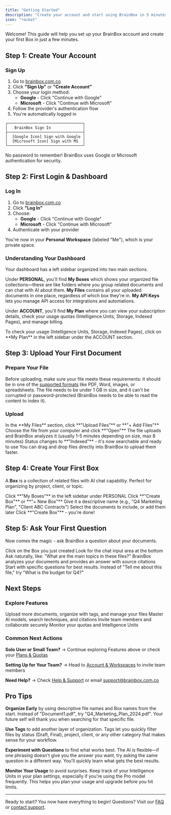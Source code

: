 ```yaml
---
title: "Getting Started"
description: "Create your account and start using BrainBox in 5 minutes"
icon: "rocket"
---
```


Welcome! This guide will help you set up your BrainBox account and create your first Box in just a few minutes.

## Step 1: Create Your Account

### Sign Up

1. Go to [brainbox.com.co](https://brainbox.com.co)
2. Click **"Sign Up"** or **"Create Account"**
3. Choose your login method:
   - **Google** - Click "Continue with Google"
   - **Microsoft** - Click "Continue with Microsoft"
4. Follow the provider's authentication flow
5. You're automatically logged in

```
┌─────────────────────────────────┐
│   BrainBox Sign In              │
├─────────────────────────────────┤
│  [Google Icon] Sign with Google │
│  [Microsoft Icon] Sign with MS  │
└─────────────────────────────────┘
```

<Tip>
No password to remember! BrainBox uses Google or Microsoft authentication for security.
</Tip>

## Step 2: First Login & Dashboard

### Log In

1. Go to [brainbox.com.co](https://brainbox.com.co)
2. Click **"Log In"**
3. Choose:
   - **Google** - Click "Continue with Google"
   - **Microsoft** - Click "Continue with Microsoft"
4. Authenticate with your provider

You're now in your **Personal Workspace** (labeled "Me"), which is your private space.

### Understanding Your Dashboard

Your dashboard has a left sidebar organized into two main sections.

Under **PERSONAL**, you'll find **My Boxes** which shows your organized file collections—these are like folders where you group related documents and can chat with AI about them. **My Files** contains all your uploaded documents in one place, regardless of which box they're in. **My API Keys** lets you manage API access for integrations and automations.

Under **ACCOUNT**, you'll find **My Plan** where you can view your subscription details, check your usage quotas (Intelligence Units, Storage, Indexed Pages), and manage billing.

<Note>
To check your usage (Intelligence Units, Storage, Indexed Pages), click on **My Plan** in the left sidebar under the ACCOUNT section.
</Note>

## Step 3: Upload Your First Document

### Prepare Your File

Before uploading, make sure your file meets these requirements: it should be in one of the [supported formats](/en/files-boxes#supported-file-types) like PDF, Word, images, or spreadsheets. The file needs to be under 1 GB in size, and it can't be corrupted or password-protected (BrainBox needs to be able to read the content to index it).

### Upload

<Steps>
  <Step title="Click Upload">
    In the **My Files** section, click **"Upload Files"** or **"+ Add Files"**
  </Step>
  <Step title="Select File">
    Choose the file from your computer and click **"Open"**
  </Step>
  <Step title="Wait for Processing">
    The file uploads and BrainBox analyzes it (usually 1-5 minutes depending on size, max 8 minutes)
  </Step>
  <Step title="Done">
    Status changes to **"Indexed"** - it's now searchable and ready to use
  </Step>
</Steps>

<Note>
You can drag and drop files directly into BrainBox to upload them faster.
</Note>

## Step 4: Create Your First Box

A **Box** is a collection of related files with AI chat capability. Perfect for organizing by project, client, or topic.

<Steps>
  <Step title="Go to My Boxes">
    Click **"My Boxes"** in the left sidebar under PERSONAL
  </Step>
  <Step title="Create New Box">
    Click **"Create Box"** or **"+ New Box"**
  </Step>
  <Step title="Name Your Box">
    Give it a descriptive name (e.g., "Q4 Marketing Plan", "Client ABC Contracts")
  </Step>
  <Step title="Add Files">
    Select the documents to include, or add them later
  </Step>
  <Step title="Create">
    Click **"Create Box"** - you're done!
  </Step>
</Steps>

## Step 5: Ask Your First Question

Now comes the magic - ask BrainBox a question about your documents.

<Steps>
  <Step title="Open Your Box">
    Click on the Box you just created
  </Step>
  <Step title="Click Chat">
    Look for the chat input area at the bottom
  </Step>
  <Step title="Type a Question">
    Ask naturally, like: "What are the main topics in these files?"
  </Step>
  <Step title="Get an Answer">
    BrainBox analyzes your documents and provides an answer with source citations
  </Step>
</Steps>

<Tip>
Start with specific questions for best results. Instead of "Tell me about this file," try "What is the budget for Q4?"
</Tip>

## Next Steps

### Explore Features

<CardGroup cols={2}>
  <Card title="File Management" icon="folder" href="/en/files-boxes">
    Upload more documents, organize with tags, and manage your files
  </Card>
  <Card title="AI Chat & Search" icon="message-dots" href="/en/ai-chat-search">
    Master AI models, search techniques, and citations
  </Card>
  <Card title="Share with Team" icon="users" href="/en/collaboration">
    Invite team members and collaborate securely
  </Card>
  <Card title="Check Usage" icon="chart-line" href="/en/plans-billing">
    Monitor your quotas and Intelligence Units
  </Card>
</CardGroup>

### Common Next Actions

**Solo User or Small Team?**
→ Continue exploring Features above or check your [Plans & Quotas](/en/plans-billing)

**Setting Up for Your Team?**
→ Head to [Account & Workspaces](/en/account-workspaces) to invite team members

**Need Help?**
→ Check [Help & Support](/en/help-support) or email [support@brainbox.com.co](mailto:support@brainbox.com.co)

## Pro Tips

**Organize Early** by using descriptive file names and Box names from the start. Instead of "Document1.pdf", try "Q4_Marketing_Plan_2024.pdf". Your future self will thank you when searching for that specific file.

**Use Tags** to add another layer of organization. Tags let you quickly filter files by status (Draft, Final), project, client, or any other category that makes sense for your workflow.

**Experiment with Questions** to find what works best. The AI is flexible—if one phrasing doesn't give you the answer you want, try asking the same question in a different way. You'll quickly learn what gets the best results.

**Monitor Your Usage** to avoid surprises. Keep track of your Intelligence Units in your plan settings, especially if you're using the Pro model frequently. This helps you plan your usage and upgrade before you hit limits.

---

Ready to start? You now have everything to begin! Questions? Visit our [FAQ](/en/help-support#faq) or [contact support](mailto:support@brainbox.com.co).
